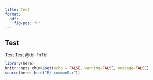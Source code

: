 ```yaml
---
title: Test
format: 
  pdf: 
    fig-pos: "H"
---
```

## Test 
Test
Test @tbl-finTbl

\begingroup
\setlength{\LTleft}{0pt minus 500pt}
\setlength{\LTright}{0pt minus 500pt}
\fontsize{12pt}{20pt}\selectfont
\addtolength{\tabcolsep}{-3pt}

```r
library(here)
knitr::opts_chunk$set(echo = FALSE, warning=FALSE, message=FALSE)
source(here::here("R/_commonR.r"))
```
\begin{table}
\caption[Precision, recall, and F-Score for fin whale models]{\label{tab:tbl-finAITbl} Precision ('Precise'), recall, and F-Score for Tiny Yolo (TY), CSP-DarkNet-53 (CSP), and ResNet-50 models ran on test Adrift drifting recorder data.}

```r
fin <- read_csv(here("data/Appx_finAI_results.csv"))
finAI_Tbl <- fin %>%
  gt()%>%
  cols_width(everything() ~px(70))%>%
  tableTheme()
finAI_Tbl
```
\end{table}
\endgroup
